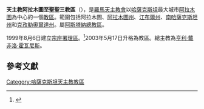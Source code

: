 {{NoteTA|G1=Country}}
{{Infobox Roman Catholic diocese |Roman Catholic Diocese of = 天主教阿拉木圖教区 |Latin name of diocese = Dioecesis Sanctissimae Trinitatis in Almata 
|image = Kazakistan - Diocesi di Almaty.png 
|caption =  |location = [[哈薩克斯坦|哈薩克斯坦]][[阿拉木圖|阿拉木圖]] |territory =  |population =  |rite = [[罗马礼|罗马礼]]|patron =  |province =  |established = 2003年 |cathedral = |co-cathedral = |leadership = 主教 |website =  |pope =  |patriarch= |metropolitan = 亨利·戴非洛·霍瓦尼斯|ordinary =  |coadjutor archbishop = |coadjutor bishop = |auxiliary = |emeritus = }}

'''天主教阿拉木圖至聖聖三教區'''（{{lang-la|Archidioecesis Sanctae Mariae in Astanansis}}），是[[羅馬天主教會|羅馬天主教會]]以[[哈薩克斯坦|哈薩克斯坦]]最大城市[[阿拉木圖|阿拉木圖]]為中心的一個[[教區|教區]]。範圍包括阿拉木圖、[[阿拉木圖州|阿拉木圖州]]、[[江布爾州|江布爾州]]、[[南哈薩克斯坦州|南哈薩克斯坦州]]和[[克孜勒奧爾達州|克孜勒奧爾達州]]。屬[[天主教阿斯塔納總教區|阿斯塔納總教區]]。

1999年8月6日建立[[宗座署理區|宗座署理區]]。<ref>{{cite news|publisher=[[天主教亞洲通訊社|天主教亞洲通訊社]]|date=1999年8月20日 |title=梵蒂岡建立新教區及三個宗座署理區 |url=}}</ref>2003年5月17日升格為教區。總主教為[[亨利·戴非洛·霍瓦尼斯|亨利·戴非洛·霍瓦尼斯]]。

==參考文獻== 
<div class="references-small"> 
<references />
{{天主教哈薩克教區}}
[[Category:哈薩克斯坦天主教教區|Category:哈薩克斯坦天主教教區]]